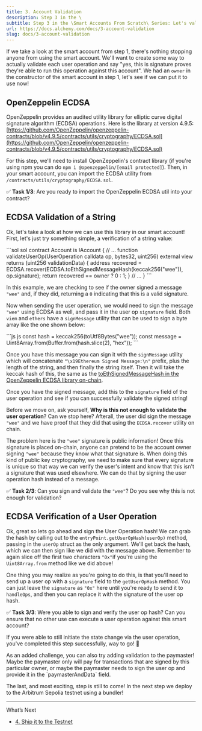 ```yaml
---
title: 3. Account Validation
description: Step 3 in the \
subtitle: Step 3 in the \Smart Accounts From Scratch\ Series: Let's validate the user operation signature!
url: https://docs.alchemy.com/docs/3-account-validation
slug: docs/3-account-validation
---
```


If we take a look at the smart account from step 1, there's nothing stopping anyone from using the smart account. We'll want to create some way to actually validate each user operation and say "yes, this is signature proves they're able to run this operation against this account". We had an `owner` in the constructor of the smart account in step 1, let's see if we can put it to use now!

## OpenZeppelin ECDSA

OpenZeppelin provides an audited utility library for elliptic curve digital signature algorithm (ECDSA) operations. Here is the library at version 4.9.5: [https://github.com/OpenZeppelin/openzeppelin-contracts/blob/v4.9.5/contracts/utils/cryptography/ECDSA.sol](https://github.com/OpenZeppelin/openzeppelin-contracts/blob/v4.9.5/contracts/utils/cryptography/ECDSA.sol)

For this step, we'll need to install OpenZeppelin's contract library (if you're using npm you can do `npm i @openzeppelin/[email protected]`). Then, in your smart account, you can import the ECDSA utility from `/contracts/utils/cryptography/ECDSA.sol`.

✅ **Task 1/3**: Are you ready to import the OpenZeppelin ECDSA util into your contract?

## ECDSA Validation of a String

Ok, let's take a look at how we can use this library in our smart account! First, let's just try something simple, a verification of a string value:

<CodeGroup>
  ```sol sol
  contract Account is IAccount {
  		// ...
      function validateUserOp(UserOperation calldata op, bytes32, uint256)
          external
          view
          returns (uint256 validationData)
      {
          address recovered = ECDSA.recover(ECDSA.toEthSignedMessageHash(keccak256("wee")), op.signature);
          return recovered == owner ? 0 : 1;
      }
     	// ...
  }
  ```
</CodeGroup>

In this example, we are checking to see if the owner signed a message `"wee"` and, if they did, returning a `0` indicating that this is a valid signature.

Now when sending the user operation, we would need to sign the message `"wee"` using ECDSA as well, and pass it in the user op `signature` field. Both `viem` and `ethers` have a `signMessage` utility that can be used to sign a byte array like the one shown below:

<CodeGroup>
  ```js js
  const hash = keccak256(toUtf8Bytes("wee"));
  const message = Uint8Array.from(Buffer.from(hash.slice(2), "hex"));
  ```
</CodeGroup>

Once you have this message you can sign it with the `signMessage` utility which will concatenate `"\x19Ethereum Signed Message:\n"` prefix, plus the length of the string, and then finally the string itself. Then it will take the keccak hash of this, the same as the [toEthSignedMessageHash in the OpenZeppelin ECDSA library on-chain](https://github.com/OpenZeppelin/openzeppelin-contracts/blob/v4.9.5/contracts/utils/cryptography/ECDSA.sol#L165C1-L174).

Once you have the signed message, add this to the `signature` field of the user operation and see if you can successfully validate the signed string!

Before we move on, ask yourself, **Why is this not enough to validate the user operation**? Can we stop here? Afterall, the user did sign the message `"wee"` and we have proof that they did that using the `ECDSA.recover` utility on chain.

The problem here is the `"wee"` signature is public information! Once this signature is placed on-chain, anyone can pretend to be the account owner signing `"wee"` because they know what that signature is. When doing this kind of public key cryptography, we need to make sure that every signature is unique so that way we can verify the user's intent and know that this isn't a signature that was used elsewhere. We can do that by signing the user operation hash instead of a message.

✅ **Task 2/3**: Can you sign and validate the `"wee"`? Do you see why this is not enough for validation?

## ECDSA Verification of a User Operation

Ok, great so lets go ahead and sign the User Operation hash! We can grab the hash by calling out to the `entryPoint.getUserOpHash(userOp)` method, passing in the `userOp` struct as the only argument. We'll get back the hash, which we can then sign like we did with the message above. Remember to again slice off the first two characters `"0x"`if you're using the `Uint8Array.from` method like we did above!

One thing you may realize as you're going to do this, is that you'll need to send up a user op with a `signature` field to the `getUserOpHash` method. You can just leave the `signature` as `"0x"` here until you're ready to send it to `handleOps`, and then you can replace it with the signature of the user op hash.

✅ **Task 3/3**: Were you able to sign and verify the user op hash? Can you ensure that no other use can execute a user operation against this smart account?

If you were able to still initiate the state change via the user operation, you've completed this step successfully, way to go! 🎉

<Info>
  As an added challenge, you can also try adding validation to the paymaster! Maybe the paymaster only will pay for transactions that are signed by this particular owner, or maybe the paymaster needs to sign the user op and provide it in the `paymasterAndData` field.
</Info>

The last, and most exciting, step is still to come! In the next step we deploy to the Arbitrum Sepolia testnet using a bundler!

***

What’s Next

* [4. Ship it to the Testnet](/docs/4-ship-it-to-the-testnet)

